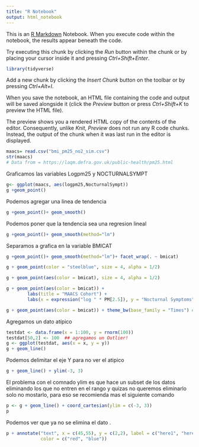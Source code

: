 ---
title: "R Notebook"
output: html_notebook
---

This is an [R Markdown](http://rmarkdown.rstudio.com) Notebook. When you execute code within the notebook, the results appear beneath the code. 

Try executing this chunk by clicking the *Run* button within the chunk or by placing your cursor inside it and pressing *Ctrl+Shift+Enter*. 

```{r}
library(tidyverse)
```

Add a new chunk by clicking the *Insert Chunk* button on the toolbar or by pressing *Ctrl+Alt+I*.

When you save the notebook, an HTML file containing the code and output will be saved alongside it (click the *Preview* button or press *Ctrl+Shift+K* to preview the HTML file).

The preview shows you a rendered HTML copy of the contents of the editor. Consequently, unlike *Knit*, *Preview* does not run any R code chunks. Instead, the output of the chunk when it was last run in the editor is displayed.
```{r}
maacs= read.csv("bmi_pm25_no2_sim.csv")
str(maacs)
# Data from = https://laqm.defra.gov.uk/public-health/pm25.html
```
Graficamos las variables Logpm25 y NOCTURNALSYMPT
```{r}
g<- ggplot(maacs, aes(logpm25,NocturnalSympt))
g +geom_point()
```
Podemos agregar una linea de tendencia 

```{r}
g +geom_point()+ geom_smooth()
```
Podemos poner que la tendencia sea una regresion lineal
```{r}
g +geom_point()+ geom_smooth(method="lm")
```
Separamos a grafica en la variable BMICAT 
```{r}
g +geom_point()+ geom_smooth(method="lm")+ facet_wrap(. ~ bmicat)
```
```{r}
g + geom_point(color = "steelblue", size = 4, alpha = 1/2)
```
```{r}
g + geom_point(aes(color = bmicat), size = 4, alpha = 1/2)
```

```{r}
g + geom_point(aes(color = bmicat)) +
        labs(title = "MAACS Cohort") +
        labs(x = expression("log " * PM[2.5]), y = "Nocturnal Symptoms")
```

```{r}
g + geom_point(aes(color = bmicat)) + theme_bw(base_family = "Times") #https://ggplot2.tidyverse.org/reference/ggtheme.html  <- lista de themes
```
Agregamos un dato atípico 

```{r}
testdat <- data.frame(x = 1:100, y = rnorm(100))
testdat[50,2] <- 100  ## agregamos un Outlier!
g <- ggplot(testdat, aes(x = x, y = y))
g + geom_line()
```
Podemos delimitar el eje Y para no ver el atipico 

```{r}
g + geom_line() + ylim(-3, 3)
```
El problema con el comnado ylim es que hace un subset de los datos eliminando los que no entren en el rango y quizas no queremos eliminarlo solo no mostarlo, para eso se recomienda mas el siguiente comando 


```{r}
p <- g + geom_line() + coord_cartesian(ylim = c(-3, 3))
p
```
Podemos ver que ya no se elimina el dato .

```{r}
p + annotate("text", x = c(45,55), y = c(2,2), label = c("here1", "here2"),
             color = c("red", "blue"))
```

